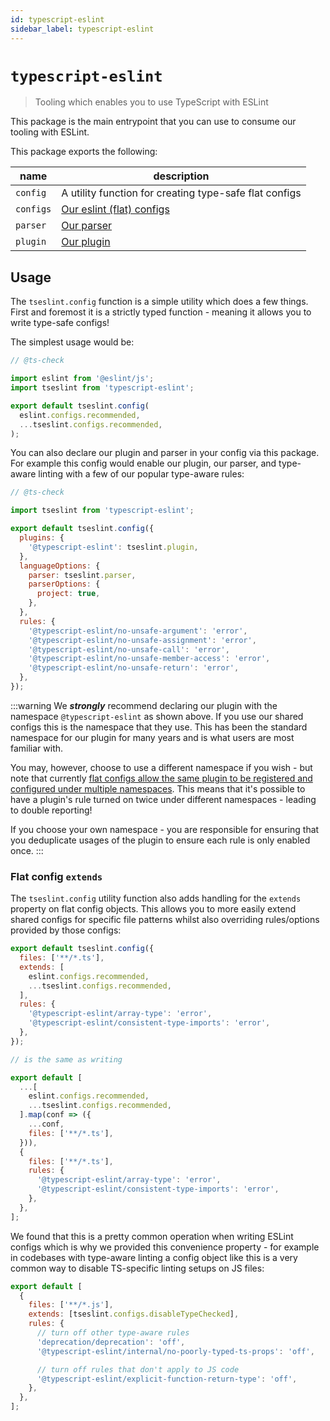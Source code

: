```yaml
---
id: typescript-eslint
sidebar_label: typescript-eslint
---
```


# `typescript-eslint`

> Tooling which enables you to use TypeScript with ESLint

This package is the main entrypoint that you can use to consume our tooling with ESLint.

This package exports the following:

| name      | description                                                |
| --------- | ---------------------------------------------------------- |
| `config`  | A utility function for creating type-safe flat configs     |
| `configs` | [Our eslint (flat) configs](../linting/Configurations.mdx) |
| `parser`  | [Our parser](./Parser.mdx)                                 |
| `plugin`  | [Our plugin](./ESLint_Plugin.mdx)                          |

## Usage

The `tseslint.config` function is a simple utility which does a few things. First and foremost it is a strictly typed function - meaning it allows you to write type-safe configs!

The simplest usage would be:

```js title="eslint.config.js"
// @ts-check

import eslint from '@eslint/js';
import tseslint from 'typescript-eslint';

export default tseslint.config(
  eslint.configs.recommended,
  ...tseslint.configs.recommended,
);
```

You can also declare our plugin and parser in your config via this package. For example this config would enable our plugin, our parser, and type-aware linting with a few of our popular type-aware rules:

```js title="eslint.config.js"
// @ts-check

import tseslint from 'typescript-eslint';

export default tseslint.config({
  plugins: {
    '@typescript-eslint': tseslint.plugin,
  },
  languageOptions: {
    parser: tseslint.parser,
    parserOptions: {
      project: true,
    },
  },
  rules: {
    '@typescript-eslint/no-unsafe-argument': 'error',
    '@typescript-eslint/no-unsafe-assignment': 'error',
    '@typescript-eslint/no-unsafe-call': 'error',
    '@typescript-eslint/no-unsafe-member-access': 'error',
    '@typescript-eslint/no-unsafe-return': 'error',
  },
});
```

:::warning
We **_strongly_** recommend declaring our plugin with the namespace `@typescript-eslint` as shown above. If you use our shared configs this is the namespace that they use. This has been the standard namespace for our plugin for many years and is what users are most familiar with.

You may, however, choose to use a different namespace if you wish - but note that currently [flat configs allow the same plugin to be registered and configured under multiple namespaces](https://github.com/eslint/eslint/discussions/17766). This means that it's possible to have a plugin's rule turned on twice under different namespaces - leading to double reporting!

If you choose your own namespace - you are responsible for ensuring that you deduplicate usages of the plugin to ensure each rule is only enabled once.
:::

### Flat config `extends`

The `tseslint.config` utility function also adds handling for the `extends` property on flat config objects. This allows you to more easily extend shared configs for specific file patterns whilst also overriding rules/options provided by those configs:

```js
export default tseslint.config({
  files: ['**/*.ts'],
  extends: [
    eslint.configs.recommended,
    ...tseslint.configs.recommended,
  ],
  rules: {
    '@typescript-eslint/array-type': 'error',
    '@typescript-eslint/consistent-type-imports': 'error',
  },
});

// is the same as writing

export default [
  ...[
    eslint.configs.recommended,
    ...tseslint.configs.recommended,
  ].map(conf => ({
    ...conf,
    files: ['**/*.ts'],
  })),
  {
    files: ['**/*.ts'],
    rules: {
      '@typescript-eslint/array-type': 'error',
      '@typescript-eslint/consistent-type-imports': 'error',
    },
  },
];
```

We found that this is a pretty common operation when writing ESLint configs which is why we provided this convenience property - for example in codebases with type-aware linting a config object like this is a very common way to disable TS-specific linting setups on JS files:

```js
export default [
  {
    files: ['**/*.js'],
    extends: [tseslint.configs.disableTypeChecked],
    rules: {
      // turn off other type-aware rules
      'deprecation/deprecation': 'off',
      '@typescript-eslint/internal/no-poorly-typed-ts-props': 'off',

      // turn off rules that don't apply to JS code
      '@typescript-eslint/explicit-function-return-type': 'off',
    },
  },
];
```
